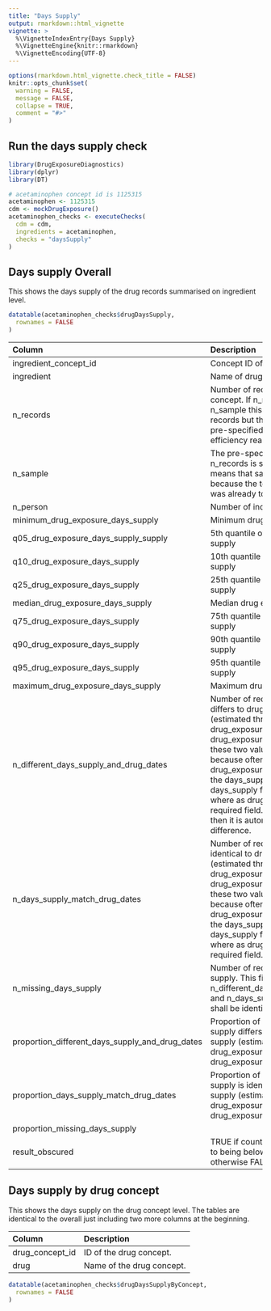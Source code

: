```yaml
---
title: "Days Supply"
output: rmarkdown::html_vignette
vignette: >
  %\VignetteIndexEntry{Days Supply}
  %\VignetteEngine{knitr::rmarkdown}
  %\VignetteEncoding{UTF-8}
---
```


```r
options(rmarkdown.html_vignette.check_title = FALSE)
knitr::opts_chunk$set(
  warning = FALSE,
  message = FALSE,
  collapse = TRUE,
  comment = "#>"
)
```

## Run the days supply check 
```r
library(DrugExposureDiagnostics)
library(dplyr)
library(DT)

# acetaminophen concept id is 1125315
acetaminophen <- 1125315
cdm <- mockDrugExposure()
acetaminophen_checks <- executeChecks(
  cdm = cdm,
  ingredients = acetaminophen,
  checks = "daysSupply"
)
```

## Days supply Overall
This shows the days supply of the drug records summarised on ingredient level.

```r
datatable(acetaminophen_checks$drugDaysSupply,
  rownames = FALSE
)
```

| Column  | Description |
:------------- | :------------- |
ingredient_concept_id | Concept ID of ingredient. |
ingredient  | Name of drug ingredient. |
n_records | Number of records for ingredient concept. If n_records is the same as n_sample this means that there are more records but the number was cut at the pre-specified sample number for efficiency reasons. |
n_sample | The pre-specified maximum sample. If n_records is smaller than the sample it means that sampling was ignored because the total number of records was already too small. |
n_person | Number of individuals. |
minimum_drug_exposure_days_supply  | Minimum drug exposure days supply |
q05_drug_exposure_days_supply_supply  | 5th quantile of drug exposure days supply |
q10_drug_exposure_days_supply  | 10th quantile of drug exposure days supply |
q25_drug_exposure_days_supply   | 25th quantile of drug exposure days supply |   
median_drug_exposure_days_supply  | Median drug exposure days supply |
q75_drug_exposure_days_supply  | 75th quantile of drug exposure days supply |
q90_drug_exposure_days_supply  | 90th quantile of drug exposure days supply |
q95_drug_exposure_days_supply  | 95th quantile of drug exposure days supply |
maximum_drug_exposure_days_supply  | Maximum drug exposure days supply |
n_different_days_supply_and_drug_dates | Number of records where days supply differs to drug exposure days supply (estimated through drug_exposure_end_date - drug_exposure_start_date + 1). Ideally these two values should overlap because often the drug_exposure_end_date is derived from the days_supply field. However, the days_supply field is not a required field where as drug_exposure_end_date is a required field. If days_supply is missing then it is automatically captured as a difference. |
n_days_supply_match_drug_dates | Number of records where days supply is identical to drug exposure days supply (estimated through drug_exposure_end_date - drug_exposure_start_date + 1). Ideally these two values should overlap because often the drug_exposure_end_date is derived from the days_supply field. However, the days_supply field is not a required field where as drug_exposure_end_date is a required field. |
n_missing_days_supply | Number of records with missing days supply. This field together with n_different_days_supply_and_drug_dates and n_days_supply_match_drug_dates shall be identical to n_records. |
proportion_different_days_supply_and_drug_dates | Proportion of records where days supply differs to drug exposure days supply (estimated through drug_exposure_end_date - drug_exposure_start_date + 1). |
proportion_days_supply_match_drug_dates | Proportion of records where days supply is idential to drug exposure days supply (estimated through drug_exposure_end_date - drug_exposure_start_date + 1). |      Proportion of records with missing values in days_supply.  This field together with proportion_different_days_supply_and_drug_dates and proportion_days_supply_match_drug_dates shall add up to 1. |
proportion_missing_days_supply | 
result_obscured | TRUE if count has been suppressed due to being below the minimum cell count, otherwise FALSE. | 

## Days supply by drug concept
This shows the days supply on the drug concept level. The tables are identical to the overall just including two more columns at the beginning. \


| Column  | Description |
:------------- | :------------- |
drug_concept_id  | ID of the drug concept. |
drug  | Name of the drug concept. |

```r
datatable(acetaminophen_checks$drugDaysSupplyByConcept,
  rownames = FALSE
)
```

